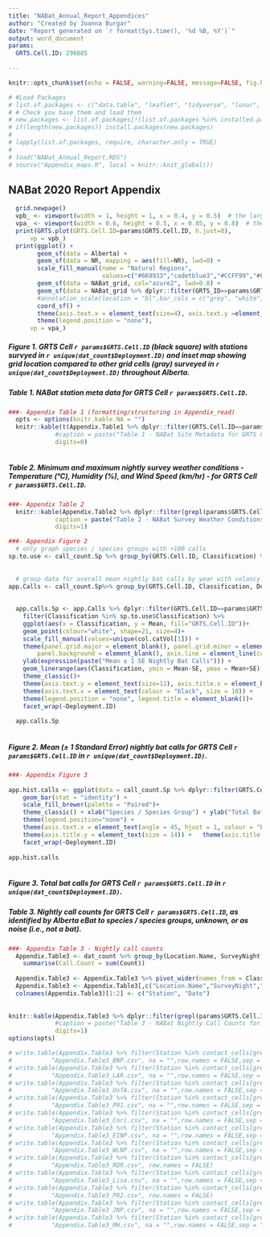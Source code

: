 ```yaml
---
title: "NABat_Annual_Report_Appendices"
author: "Created by Joanna Burgar"
date: "Report generated on `r format(Sys.time(), '%d %B, %Y')`"
output: word_document
params:
  GRTS.Cell.ID: 296805
  
---
```

```r

knitr::opts_chunk$set(echo = FALSE, warning=FALSE, message=FALSE, fig.height=8, fig.width=9)

# #Load Packages
# list.of.packages <- c("data.table", "leaflet", "tidyverse", "lunar", "zoo", "colortools", "lubridate", "camtrapR", "circular", "RColorBrewer", "Cairo", "viridis", "knitr", "sf","osmdata", "ggspatial", "ggmap","gridExtra", "grid")
# # Check you have them and load them
# new.packages <- list.of.packages[!(list.of.packages %in% installed.packages()[,"Package"])]
# if(length(new.packages)) install.packages(new.packages)
# 
# lapply(list.of.packages, require, character.only = TRUE)
# 
# load("NABat_Annual_Report.RDS")
# source("Appendix_maps.R", local = knitr::knit_global())

```

## NABat 2020 Report Appendix

``` r
  grid.newpage()
  vpb_ <- viewport(width = 1, height = 1, x = 0.4, y = 0.5)  # the larger map
  vpa_ <- viewport(width = 0.6, height = 0.5, x = 0.85, y = 0.8)  # the inset in upper right
  print(GRTS.plot(GRTS.Cell.ID=params$GRTS.Cell.ID, h.just=0), 
      vp = vpb_)
  print(ggplot() + 
        geom_sf(data = Alberta) +
        geom_sf(data = NR, mapping = aes(fill=NR), lwd=0) + 
        scale_fill_manual(name = "Natural Regions",
                          values=c("#669933","cadetblue3","#CCFF99","#FFCC66","chocolate1","#CC3333"))+
        geom_sf(data = NABat_grid, col="azure2", lwd=0.8) +
        geom_sf(data = NABat_grid %>% dplyr::filter(GRTS_ID==params$GRTS.Cell.ID), col="black", lwd=1) +
        #annotation_scale(location = "bl",bar_cols = c("grey", "white")) +
        coord_sf() +
        theme(axis.text.x = element_text(size=4), axis.text.y =element_text(size=5))+
        theme(legend.position = "none"),
      vp = vpa_)
```

##### Figure 1. GRTS Cell `r params$GRTS.Cell.ID` (black square) with stations survyed in `r unique(dat_count$Deployment.ID)` and inset map showing grid location compared to other grid cells (gray) surveyed in `r unique(dat_count$Deployment.ID)` throughout Alberta. 


##### Table 1. NABat station meta data for GRTS Cell `r params$GRTS.Cell.ID`.  

``` r
###- Appendix Table 1 (formatting/structuring in Appendix_read)
  opts <- options(knitr.kable.NA = "")
  knitr::kable(t(Appendix.Table1 %>% dplyr::filter(GRTS.Cell.ID==params$GRTS.Cell.ID) %>% select(-GRTS.Cell.ID)),
             #caption = paste("Table 1 - NABat Site Metadata for GRTS Cell",params$GRTS.Cell.ID),
             digits=0)
  
```


##### Table 2. Minimum and maximum nightly survey weather conditions - Temperature (°C), Humidity (%), and Wind Speed (km/hr) - for GRTS Cell `r params$GRTS.Cell.ID`.  

``` r
  
###- Appendix Table 2
  knitr::kable(Appendix.Table2 %>% dplyr::filter(grepl(params$GRTS.Cell.ID, Location.Name)) %>% select(-Location.Name),
             caption = paste("Table 2 - NABat Survey Weather Conditions for GRTS Cell",params$GRTS.Cell.ID),
             digits=1)
```



``` r
###- Appendix Figure 2
  # only graph species / species groups with >100 calls
sp.to.use <- call_count.Sp %>% group_by(GRTS.Cell.ID, Classification) %>% summarise(Sum = sum(Count)) %>% filter(Sum>100)
  
  
  # group data for overall mean nightly bat calls by year with volancy
app.Calls <- call_count.Sp%>% group_by(GRTS.Cell.ID, Classification, Deployment.ID) %>% summarise(Mean = mean(Count), SE = se(Count))
  
  
  app.calls.Sp <- app.Calls %>% dplyr::filter(GRTS.Cell.ID==params$GRTS.Cell.ID) %>% 
    filter(Classification %in% sp.to.use$Classification) %>%
    ggplot(aes(x = Classification, y = Mean, fill="GRTS.Cell.ID"))+
    geom_point(colour="white", shape=21, size=4)+
    scale_fill_manual(values=unique(col.catVol[1])) +
    theme(panel.grid.major = element_blank(), panel.grid.minor = element_blank(),
        panel.background = element_blank(), axis.line = element_line(colour = "black")) +
    ylab(expression(paste("Mean ± 1 SE Nightly Bat Calls"))) +
    geom_linerange(aes(Classification, ymin = Mean-SE, ymax = Mean+SE)) +
    theme_classic()+
    theme(axis.text.y = element_text(size=12), axis.title.x = element_blank())+
    theme(axis.text.x = element_text(colour = "black", size = 10)) +
    theme(legend.position = "none", legend.title = element_blank())+
    facet_wrap(~Deployment.ID)
  
  app.calls.Sp
  
```  
  
##### Figure 2. Mean (± 1 Standard Error) nightly bat calls for GRTS Cell `r params$GRTS.Cell.ID` in `r unique(dat_count$Deployment.ID)`. 
  
``` r
###- Appendix Figure 3
  
app.hist.calls <- ggplot(data = call_count.Sp %>% dplyr::filter(GRTS.Cell.ID==params$GRTS.Cell.ID), aes(x = Classification, y = Count, fill= Location.Name)) + 
    geom_bar(stat = "identity") +
    scale_fill_brewer(palette = "Paired")+
    theme_classic() + xlab("Species / Species Group") + ylab("Total Bat Calls") +
    theme(legend.position="none") +
    theme(axis.text.x = element_text(angle = 45, hjust = 1, colour = "black", size = 10)) +
    theme(axis.title.y = element_text(size = 14)) +   theme(axis.title.x = element_blank())+
    facet_wrap(~Deployment.ID)
  
app.hist.calls
  
```

##### Figure 3. Total bat calls for GRTS Cell `r params$GRTS.Cell.ID` in `r unique(dat_count$Deployment.ID)`. 


##### Table 3. Nightly call counts for GRTS Cell `r params$GRTS.Cell.ID`, as identified by Alberta eBat to species / species groups, unknown, or as noise (i.e., not a bat).

``` r
###- Appendix Table 3 - Nightly call counts
  Appendix.Table3 <- dat_count %>% group_by(Location.Name, SurveyNight, Classification) %>%
    summarise(Call.Count = sum(Count))
  
  Appendix.Table3 <- Appendix.Table3 %>% pivot_wider(names_from = Classification, values_from = Call.Count)
  Appendix.Table3 <- Appendix.Table3[,c("Location.Name","SurveyNight","EPFU", "EPFU-LANO", "LANO", "LACI", "LABO", "LABO-MYLU", "MYLU","MYCA", "MYCI", "MYEV","MYEV-MYSE", "MYSE", "MYVO", "Myotis 40k", "unknown","noise")]
  colnames(Appendix.Table3)[1:2] <- c("Station", "Date")
  
  
knitr::kable(Appendix.Table3 %>% dplyr::filter(grepl(params$GRTS.Cell.ID, Station)),
             #caption = paste("Table 3 - NABat Nightly Call Counts for GRTS Cell",i),
             digits=1)
options(opts)

# write.table(Appendix.Table3 %>% filter(Station %in% contact_cells[grepl("barb", contact_cells$Contact),]$`Location Name`),
#           "Appendix.Table3_BNP.csv", na = "",row.names = FALSE,sep = ",")
# write.table(Appendix.Table3 %>% filter(Station %in% contact_cells[grepl("Brett", contact_cells$Contact),]$`Location Name`),
#           "Appendix.Table3_LAR.csv", na = "",row.names = FALSE,sep = ",")
# write.table(Appendix.Table3 %>% filter(Station %in% contact_cells[grepl("hurtado", contact_cells$Contact),]$`Location Name`),
#           "Appendix.Table3_UofA.csv", na = "",row.names = FALSE,sep = ",")
# write.table(Appendix.Table3 %>% filter(Station %in% contact_cells[grepl("hughes", contact_cells$Contact),]$`Location Name`),
#           "Appendix.Table3_PR1.csv", na = "",row.names = FALSE,sep = ",")
# write.table(Appendix.Table3 %>% filter(Station %in% contact_cells[grepl("olson", contact_cells$Contact),]$`Location Name`),
#           "Appendix.Table3_Cori.csv", na = "",row.names = FALSE,sep = ",")
# write.table(Appendix.Table3 %>% filter(Station %in% contact_cells[grepl("david", contact_cells$Contact),]$`Location Name`),
#           "Appendix.Table3_EINP.csv", na = "",row.names = FALSE,sep = ",")
# write.table(Appendix.Table3 %>% filter(Station %in% contact_cells[grepl("helena", contact_cells$Contact),]$`Location Name`),
#           "Appendix.Table3_WLNP.csv", na = "",row.names = FALSE,sep = ",")
# write.table(Appendix.Table3 %>% filter(Station %in% contact_cells[grepl("Unruh", contact_cells$Contact),]$`Location Name`),
#           "Appendix.Table3_RDR.csv", row.names = FALSE)
# write.table(Appendix.Table3 %>% filter(Station %in% contact_cells[grepl("lisa", contact_cells$Contact),]$`Location Name`),
#           "Appendix.Table3_Lisa.csv", na = "",row.names = FALSE,sep = ",")
# write.table(Appendix.Table3 %>% filter(Station %in% contact_cells[grepl("Steenweg", contact_cells$Contact),]$`Location Name`),
#           "Appendix.Table3_PR2.csv", row.names = FALSE)
# write.table(Appendix.Table3 %>% filter(Station %in% contact_cells[grepl("saakje", contact_cells$Contact),]$`Location Name`),
#           "Appendix.Table3_JNP.csv", na = "",row.names = FALSE,sep = ",")
# write.table(Appendix.Table3 %>% filter(Station %in% contact_cells[grepl("sandi", contact_cells$Contact),]$`Location Name`),
#           "Appendix.Table3_MH.csv", na = "",row.names = FALSE,sep = ",")


```
